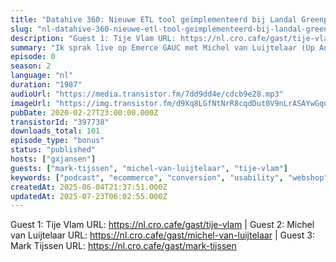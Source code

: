 ```yaml
---
title: "Datahive 360: Nieuwe ETL tool geïmplementeerd bij Landal Greenparks, met Michel van Luijtelaar (Up Analytics), Tije Vlam (Trafficbuilders) en Mark Tijssen (Landal Greenparks)"
slug: "nl-datahive-360-nieuwe-etl-tool-geimplementeerd-bij-landal-greenparks-met-michel-van-luijtelaar-up-analytics-tije-vlam-trafficbuilders-en-mark-tijssen-landal-greenparks"
description: "Guest 1: Tije Vlam URL: https://nl.cro.cafe/gast/tije-vlam | Guest 2: Michel van Luijtelaar URL: https://nl.cro.cafe/gast/michel-van-luijtelaar | Guest 3: Mark Tijssen URL: https://nl.cro.cafe/gast/mark-tijssen"
summary: "Ik sprak live op Emerce GAUC met Michel van Luijtelaar (Up Analytics), Tije Vlam (Trafficbuilders) en Mark Tijssen (Landal Greenparks) over de nieuwe ETL (Extract Transform, Load) tool van Tije die nu in Beta is en inmiddels al een tijdje draait bij Landal."
episode: 0
season: 2
language: "nl"
duration: "1987"
audioUrl: "https://media.transistor.fm/7dd9dd4e/cdcb9e28.mp3"
imageUrl: "https://img.transistor.fm/d9Xq8LGfNtNrR8cqdDut0V9nLrASAYwGqqd6w67T5yU/rs:fill:0:0:1/w:3000/h:3000/q:60/aHR0cHM6Ly9pbWct/dXBsb2FkLXByb2R1/Y3Rpb24udHJhbnNp/c3Rvci5mbS82ZWE3/YjRjMTM1YzRlZGJl/ZWMxZTYwMTI4ZDQ3/OTlhZS5qcGVn.webp"
pubDate: 2020-02-27T23:00:00.000Z
transistorId: "397738"
downloads_total: 101
episode_type: "bonus"
status: "published"
hosts: ["gxjansen"]
guests: ["mark-tijssen", "michel-van-luijtelaar", "tije-vlam"]
keywords: ["podcast", "ecommerce", "conversion", "usability", "webshop", "english"]
createdAt: 2025-06-04T21:37:51.000Z
updatedAt: 2025-07-23T06:02:55.000Z
---
```


Guest 1: Tije Vlam URL: https://nl.cro.cafe/gast/tije-vlam | Guest 2: Michel van Luijtelaar URL: https://nl.cro.cafe/gast/michel-van-luijtelaar | Guest 3: Mark Tijssen URL: https://nl.cro.cafe/gast/mark-tijssen
